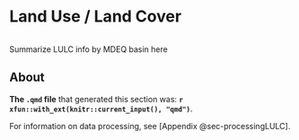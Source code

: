 # Land Use / Land Cover {#sec-lulc} 

```r

```


Summarize LULC info by MDEQ basin here  



## About {.unnumbered}   

**The `.qmd` file** that generated this section was: **`r xfun::with_ext(knitr::current_input(), "qmd")`**. 

For information on data processing, see [Appendix @sec-processingLULC].